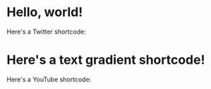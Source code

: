 # Hello, world!

Here's a Twitter shortcode:

<Tweet tweetId="1116723357410447360" />

<TextGradient>

# Here's a text gradient shortcode!

</TextGradient>

Here's a YouTube shortcode:

<YouTube videoId="4fHw4GeW3EU" />

